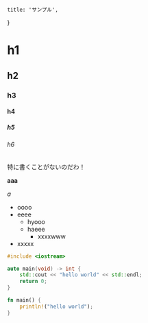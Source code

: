     title: 'サンプル',
}


# h1

## h2

### h3

#### h4

##### h5

###### h6

特に書くことがないのだわ！

**aaa**

*a*

- oooo
- eeee
  * hyooo
  * haeee
    - xxxxwww
- xxxxx

```cpp
#include <iostream>

auto main(void) -> int {
    std::cout << "hello world" << std::endl;
    return 0;
}
```

```rust
fn main() {
    println!("hello world");
}
```
